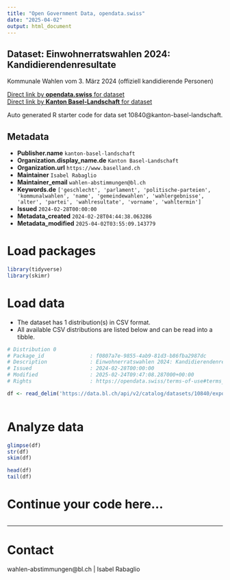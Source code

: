 ```yaml
---
title: "Open Government Data, opendata.swiss"
date: "2025-04-02"
output: html_document
---
```


## Dataset: Einwohnerratswahlen 2024: Kandidierendenresultate

Kommunale Wahlen vom 3. März 2024 (offiziell kandidierende Personen)

[Direct link by **opendata.swiss** for dataset](https://opendata.swiss/de/dataset/einwohnerratswahlen-2024-kandidierendenresultate)<br>
[Direct link by **Kanton Basel-Landschaft** for dataset](https://data.bl.ch/explore/dataset/10840/)

Auto generated R starter code for data set 10840@kanton-basel-landschaft.

## Metadata

- **Publisher.name** `kanton-basel-landschaft`
- **Organization.display_name.de** `Kanton Basel-Landschaft`
- **Organization.url** `https://www.baselland.ch`
- **Maintainer** `Isabel Rabaglio`
- **Maintainer_email** `wahlen-abstimmungen@bl.ch`
- **Keywords.de** `['geschlecht', 'parlament', 'politische-parteien', 'kommunalwahlen', 'name', 'gemeindewahlen', 'wahlergebnisse', 'alter', 'partei', 'wahlresultate', 'vorname', 'wahltermin']`
- **Issued** `2024-02-28T00:00:00`
- **Metadata_created** `2024-02-28T04:44:38.063286`
- **Metadata_modified** `2025-04-02T03:55:09.143779`


# Load packages

```r

library(tidyverse)
library(skimr)

```

# Load data

-   The dataset has 1 distribution(s) in CSV format.
-   All available CSV distributions are listed below and can be read into a tibble.

```r

# Distribution 0
# Package_id               : f0807a7e-9855-4ab9-81d3-b86fba2987dc
# Description              : Einwohnerratswahlen 2024: Kandidierendenresultate (csv)
# Issued                   : 2024-02-28T00:00:00
# Modified                 : 2025-02-24T09:47:08.287000+00:00
# Rights                   : https://opendata.swiss/terms-of-use#terms_by

df <- read_delim('https://data.bl.ch/api/v2/catalog/datasets/10840/exports/csv?use_labels=true')



```

# Analyze data

```r

glimpse(df)
str(df)
skim(df)

head(df)
tail(df)

```

# Continue your code here...

```r

```

------------------------------------------------------------------------

# Contact

wahlen-abstimmungen@bl.ch | Isabel Rabaglio
